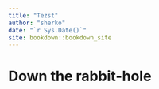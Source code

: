 ```yaml
--- 
title: "Tezst"
author: "sherko"
date: "`r Sys.Date()`"
site: bookdown::bookdown_site
---
```


# Down the rabbit-hole


